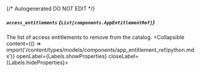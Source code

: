 {/* Autogenerated DO NOT EDIT  */}

##### `access_entitlements` *{`List[components.AppEntitlementRef]`}*
The list of access entitlements to remove from the catalog.
<Collapsible content={() => import('/content/types/models/components/app_entitlement_ref/python.mdx')} openLabel={Labels.showProperties} closeLabel={Labels.hideProperties}>
</Collapsible>


